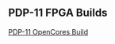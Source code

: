 == PDP-11 FPGA Builds ==

[https://github.com/douggilliland/Retro-Computers/wiki/PDP-11-OpenCores-Build PDP-11 OpenCores Build]
